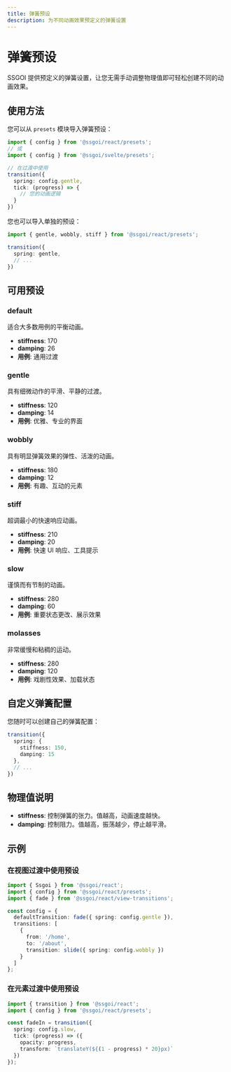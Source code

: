 ```yaml
---
title: 弹簧预设
description: 为不同动画效果预定义的弹簧设置
---
```


# 弹簧预设

SSGOI 提供预定义的弹簧设置，让您无需手动调整物理值即可轻松创建不同的动画效果。

## 使用方法

您可以从 `presets` 模块导入弹簧预设：

```typescript
import { config } from '@ssgoi/react/presets';
// 或
import { config } from '@ssgoi/svelte/presets';

// 在过渡中使用
transition({
  spring: config.gentle,
  tick: (progress) => {
    // 您的动画逻辑
  }
})
```

您也可以导入单独的预设：

```typescript
import { gentle, wobbly, stiff } from '@ssgoi/react/presets';

transition({
  spring: gentle,
  // ...
})
```

## 可用预设

### default
适合大多数用例的平衡动画。
- **stiffness**: 170
- **damping**: 26
- **用例**: 通用过渡

### gentle
具有细微动作的平滑、平静的过渡。
- **stiffness**: 120
- **damping**: 14
- **用例**: 优雅、专业的界面

### wobbly
具有明显弹簧效果的弹性、活泼的动画。
- **stiffness**: 180
- **damping**: 12
- **用例**: 有趣、互动的元素

### stiff
超调最小的快速响应动画。
- **stiffness**: 210
- **damping**: 20
- **用例**: 快速 UI 响应、工具提示

### slow
谨慎而有节制的动画。
- **stiffness**: 280
- **damping**: 60
- **用例**: 重要状态更改、展示效果

### molasses
非常缓慢和粘稠的运动。
- **stiffness**: 280
- **damping**: 120
- **用例**: 戏剧性效果、加载状态

## 自定义弹簧配置

您随时可以创建自己的弹簧配置：

```typescript
transition({
  spring: {
    stiffness: 150,
    damping: 15
  },
  // ...
})
```

## 物理值说明

- **stiffness**: 控制弹簧的张力。值越高，动画速度越快。
- **damping**: 控制阻力。值越高，振荡越少，停止越平滑。

## 示例

### 在视图过渡中使用预设

```typescript
import { Ssgoi } from '@ssgoi/react';
import { config } from '@ssgoi/react/presets';
import { fade } from '@ssgoi/react/view-transitions';

const config = {
  defaultTransition: fade({ spring: config.gentle }),
  transitions: [
    {
      from: '/home',
      to: '/about',
      transition: slide({ spring: config.wobbly })
    }
  ]
};
```

### 在元素过渡中使用预设

```typescript
import { transition } from '@ssgoi/react';
import { config } from '@ssgoi/react/presets';

const fadeIn = transition({
  spring: config.slow,
  tick: (progress) => ({
    opacity: progress,
    transform: `translateY(${(1 - progress) * 20}px)`
  })
});
```